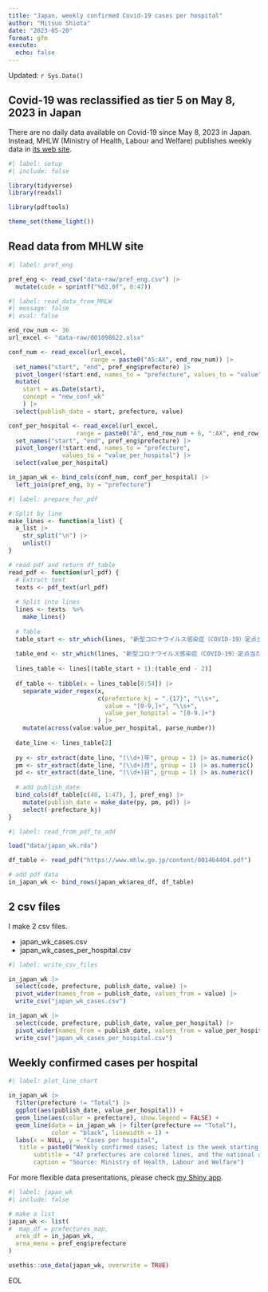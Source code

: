 ```yaml
---
title: "Japan, weekly confirmed Covid-19 cases per hospital"
author: "Mitsuo Shiota"
date: "2023-05-20"
format: gfm
execute:
  echo: false
---
```


Updated: `r Sys.Date()`

## Covid-19 was reclassified as tier 5 on May 8, 2023 in Japan

There are no daily data available on Covid-19 since May 8, 2023 in Japan. Instead, MHLW (Ministry of Health, Labour and Welfare) publishes weekly data in [its web site](https://www.mhlw.go.jp/stf/seisakunitsuite/bunya/0000121431_00086.html).

```r
#| label: setup
#| include: false

library(tidyverse)
library(readxl)

library(pdftools)

theme_set(theme_light())
```

## Read data from MHLW site

```r
#| label: pref_eng

pref_eng <- read_csv("data-raw/pref_eng.csv") |> 
  mutate(code = sprintf("%02.0f", 0:47))
```

```r
#| label: read_data_from_MHLW
#| message: false
#| eval: false

end_row_num <- 36
url_excel <- "data-raw/001098622.xlsx"

conf_num <- read_excel(url_excel,
                       range = paste0("A5:AX", end_row_num)) |>
  set_names("start", "end", pref_eng$prefecture) |>
  pivot_longer(!start:end, names_to = "prefecture", values_to = "value") |>
  mutate(
    start = as.Date(start),
    concept = "new_conf_wk"
    ) |> 
  select(publish_date = start, prefecture, value)

conf_per_hospital <- read_excel(url_excel,
                   range = paste0("A", end_row_num + 6, ":AX", end_row_num * 2 + 1)) |> 
  set_names("start", "end", pref_eng$prefecture) |>
  pivot_longer(!start:end, names_to = "prefecture", 
               values_to = "value_per_hospital") |> 
  select(value_per_hospital)

in_japan_wk <- bind_cols(conf_num, conf_per_hospital) |> 
  left_join(pref_eng, by = "prefecture")
```

```r
#| label: prepare_for_pdf

# Split by line
make_lines <- function(a_list) {
  a_list |> 
    str_split("\n") |> 
    unlist()
}

# read pdf and return df_table
read_pdf <- function(url_pdf) {
  # Extract text
  texts <- pdf_text(url_pdf)
  
  # Split into lines
  lines <- texts  %>% 
    make_lines()
  
  # Table
  table_start <- str_which(lines, "新型コロナウイルス感染症（COVID-19）定点当たり報告数・都道府県別")
  
  table_end <- str_which(lines, "新型コロナウイルス感染症（COVID-19）定点当たり報告数推移")
  
  lines_table <- lines[(table_start + 1):(table_end - 2)]
    
  df_table <- tibble(x = lines_table[6:54]) |> 
    separate_wider_regex(x,
                         c(prefecture_kj = ".{17}", "\\s+",
                           value = "[0-9,]+", "\\s+",
                           value_per_hospital = "[0-9.]+")
                         ) |> 
    mutate(across(value:value_per_hospital, parse_number))
  
  date_line <- lines_table[2]
  
  py <- str_extract(date_line, "(\\d+)年", group = 1) |> as.numeric()
  pm <- str_extract(date_line, "(\\d+)月", group = 1) |> as.numeric()
  pd <- str_extract(date_line, "(\\d+)日", group = 1) |> as.numeric()
  
  # add publish_date
  bind_cols(df_table[c(48, 1:47), ], pref_eng) |> 
    mutate(publish_date = make_date(py, pm, pd)) |> 
    select(-prefecture_kj)
}
```

```r
#| label: read_from_pdf_to_add

load("data/japan_wk.rda")

df_table <- read_pdf("https://www.mhlw.go.jp/content/001464404.pdf")

# add pdf data
in_japan_wk <- bind_rows(japan_wk$area_df, df_table)
```

## 2 csv files

I make 2 csv files.

- japan_wk_cases.csv
- japan_wk_cases_per_hospital.csv

```r
#| label: write_csv_files

in_japan_wk |> 
  select(code, prefecture, publish_date, value) |> 
  pivot_wider(names_from = publish_date, values_from = value) |> 
  write_csv("japan_wk_cases.csv")

in_japan_wk |> 
  select(code, prefecture, publish_date, value_per_hospital) |> 
  pivot_wider(names_from = publish_date, values_from = value_per_hospital) |> 
  write_csv("japan_wk_cases_per_hospital.csv")
```

## Weekly confirmed cases per hospital

```r
#| label: plot_line_chart

in_japan_wk |> 
  filter(prefecture != "Total") |> 
  ggplot(aes(publish_date, value_per_hospital)) +
  geom_line(aes(color = prefecture), show.legend = FALSE) +
  geom_line(data = in_japan_wk |> filter(prefecture == "Total"),
            color = "black", linewidth = 1) +
  labs(x = NULL, y = "Cases per hospital",
   title = paste0("Weekly confirmed cases; latest is the week starting on ", max(in_japan_wk$publish_date)),
       subtitle = "47 prefectures are colored lines, and the national average is a black line",
       caption = "Source: Ministry of Health, Labour and Welfare")
```

For more flexible data presentations, please check [my Shiny app](https://mitsuoxv.shinyapps.io/covid/).

```r
#| label: japan_wk
#| include: false

# make a list
japan_wk <- list(
#  map_df = prefectures_map,
  area_df = in_japan_wk,
  area_menu = pref_eng$prefecture
)

usethis::use_data(japan_wk, overwrite = TRUE)
```

EOL
